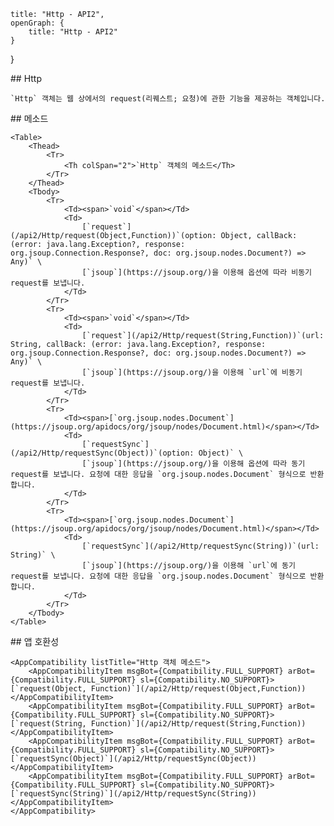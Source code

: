 
    title: "Http - API2",
    openGraph: {
        title: "Http - API2"
    }
}

<Section>
    ## Http

    `Http` 객체는 웹 상에서의 request(리퀘스트; 요청)에 관한 기능을 제공하는 객체입니다.
</Section>
<Section>
    ## 메소드

    <Table>
        <Thead>
            <Tr>
                <Th colSpan="2">`Http` 객체의 메소드</Th>
            </Tr>
        </Thead>
        <Tbody>
            <Tr>
                <Td><span>`void`</span></Td>
                <Td>
                    [`request`](/api2/Http/request(Object,Function))`(option: Object, callBack: (error: java.lang.Exception?, response: org.jsoup.Connection.Response?, doc: org.jsoup.nodes.Document?) => Any)` \
                    [`jsoup`](https://jsoup.org/)을 이용해 옵션에 따라 비동기 request를 보냅니다.
                </Td>
            </Tr>
            <Tr>
                <Td><span>`void`</span></Td>
                <Td>
                    [`request`](/api2/Http/request(String,Function))`(url: String, callBack: (error: java.lang.Exception?, response: org.jsoup.Connection.Response?, doc: org.jsoup.nodes.Document?) => Any)` \
                    [`jsoup`](https://jsoup.org/)을 이용해 `url`에 비동기 request를 보냅니다.
                </Td>
            </Tr>
            <Tr>
                <Td><span>[`org.jsoup.nodes.Document`](https://jsoup.org/apidocs/org/jsoup/nodes/Document.html)</span></Td>
                <Td>
                    [`requestSync`](/api2/Http/requestSync(Object))`(option: Object)` \
                    [`jsoup`](https://jsoup.org/)을 이용해 옵션에 따라 동기 request를 보냅니다. 요청에 대한 응답을 `org.jsoup.nodes.Document` 형식으로 반환합니다.
                </Td>
            </Tr>
            <Tr>
                <Td><span>[`org.jsoup.nodes.Document`](https://jsoup.org/apidocs/org/jsoup/nodes/Document.html)</span></Td>
                <Td>
                    [`requestSync`](/api2/Http/requestSync(String))`(url: String)` \
                    [`jsoup`](https://jsoup.org/)을 이용해 `url`에 동기 request를 보냅니다. 요청에 대한 응답을 `org.jsoup.nodes.Document` 형식으로 반환합니다.
                </Td>
            </Tr>
        </Tbody>
    </Table>
</Section>
<Section>
    ## 앱 호환성

    <AppCompatibility listTitle="Http 객체 메소드">
        <AppCompatibilityItem msgBot={Compatibility.FULL_SUPPORT} arBot={Compatibility.FULL_SUPPORT} sl={Compatibility.NO_SUPPORT}>[`request(Object, Function)`](/api2/Http/request(Object,Function))</AppCompatibilityItem>
        <AppCompatibilityItem msgBot={Compatibility.FULL_SUPPORT} arBot={Compatibility.FULL_SUPPORT} sl={Compatibility.NO_SUPPORT}>[`request(String, Function)`](/api2/Http/request(String,Function))</AppCompatibilityItem>
        <AppCompatibilityItem msgBot={Compatibility.FULL_SUPPORT} arBot={Compatibility.FULL_SUPPORT} sl={Compatibility.NO_SUPPORT}>[`requestSync(Object)`](/api2/Http/requestSync(Object))</AppCompatibilityItem>
        <AppCompatibilityItem msgBot={Compatibility.FULL_SUPPORT} arBot={Compatibility.FULL_SUPPORT} sl={Compatibility.NO_SUPPORT}>[`requestSync(String)`](/api2/Http/requestSync(String))</AppCompatibilityItem>
    </AppCompatibility>
</Section>